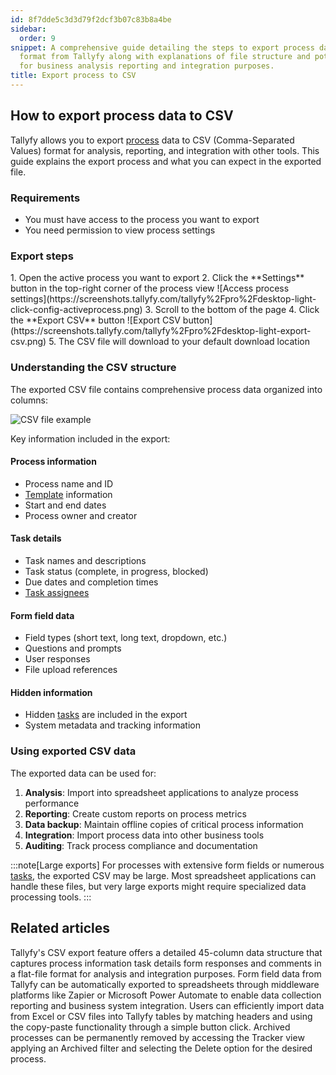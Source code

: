 ```yaml
---
id: 8f7dde5c3d3d79f2dcf3b07c83b8a4be
sidebar:
  order: 9
snippet: A comprehensive guide detailing the steps to export process data into CSV
  format from Tallyfy along with explanations of file structure and potential uses
  for business analysis reporting and integration purposes.
title: Export process to CSV
---
```



## How to export process data to CSV

Tallyfy allows you to export [process](/products/pro/tracking-and-tasks/processes/) data to CSV (Comma-Separated Values) format for analysis, reporting, and integration with other tools. This guide explains the export process and what you can expect in the exported file.

### Requirements

- You must have access to the process you want to export
- You need permission to view process settings

### Export steps

<Steps>
1. Open the active process you want to export
2. Click the **Settings** button in the top-right corner of the process view
   ![Access process settings](https://screenshots.tallyfy.com/tallyfy%2Fpro%2Fdesktop-light-click-config-activeprocess.png)
3. Scroll to the bottom of the page
4. Click the **Export CSV** button
   ![Export CSV button](https://screenshots.tallyfy.com/tallyfy%2Fpro%2Fdesktop-light-export-csv.png)
5. The CSV file will download to your default download location
</Steps>

### Understanding the CSV structure

The exported CSV file contains comprehensive process data organized into columns:

![CSV file example](https://screenshots.tallyfy.com/file-JFjFk3MCzJ.png)

Key information included in the export:

#### Process information
- Process name and ID
- [Template](/products/pro/documenting/templates/) information
- Start and end dates
- Process owner and creator

#### Task details
- Task names and descriptions
- Task status (complete, in progress, blocked)
- Due dates and completion times
- [Task assignees](/products/pro/documenting/members/)

#### Form field data
- Field types (short text, long text, dropdown, etc.)
- Questions and prompts
- User responses
- File upload references

#### Hidden information
- Hidden [tasks](/products/pro/tracking-and-tasks/tasks/) are included in the export
- System metadata and tracking information

### Using exported CSV data

The exported data can be used for:

1. **Analysis**: Import into spreadsheet applications to analyze process performance
2. **Reporting**: Create custom reports on process metrics
3. **Data backup**: Maintain offline copies of critical process information
4. **Integration**: Import process data into other business tools
5. **Auditing**: Track process compliance and documentation

:::note[Large exports]
For processes with extensive form fields or numerous [tasks](/products/pro/tracking-and-tasks/tasks/), the exported CSV may be large. Most spreadsheet applications can handle these files, but very large exports might require specialized data processing tools.
:::


## Related articles
<CardGrid>
<LinkTitleCard header="<b>Analytics > CSV file structure</b>" href="/products/pro/integrations/analytics/how-is-the-csv-file-structured-in-tallyfy/" > Tallyfy's CSV export feature offers a detailed 45-column data structure that captures process information task details form responses and comments in a flat-file format for analysis and integration purposes. </LinkTitleCard>
<LinkTitleCard header="<b>Middleware > Stream data to a spreadsheet</b>" href="/products/pro/integrations/middleware/how-can-i-export-form-fields-from-tallyfy-to-spreadsheet/" > Form field data from Tallyfy can be automatically exported to spreadsheets through middleware platforms like Zapier or Microsoft Power Automate to enable data collection reporting and business system integration. </LinkTitleCard>
<LinkTitleCard header="<b>Tasks > Paste cells into a Tallyfy table</b>" href="/products/pro/tracking-and-tasks/tasks/paste-cells-tallyfy-table/" > Users can efficiently import data from Excel or CSV files into Tallyfy tables by matching headers and using the copy-paste functionality through a simple button click. </LinkTitleCard>
<LinkTitleCard header="<b>Edit Processes > Delete a process</b>" href="/products/pro/tracking-and-tasks/processes/edit-processes/how-can-i-delete-a-process-in-tallyfy/" > Archived processes can be permanently removed by accessing the Tracker view applying an Archived filter and selecting the Delete option for the desired process. </LinkTitleCard>
</CardGrid>
